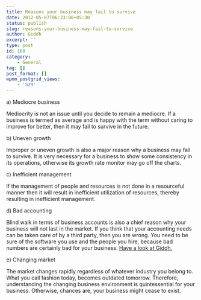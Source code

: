 ```yaml
---
title: Reasons your business may fail to survive
date: 2012-05-07T06:23:00+05:30
status: publish
slug: reasons-your-business-may-fail-to-survive
author: Giddh
excerpt: ''
type: post
id: 168
category:
    - General
tag: []
post_format: []
wpmm_postgrid_views:
    - '529'
---
```

a) Mediocre business

Mediocrity is not an issue until you decide to remain a mediocre. If a business is termed as average and is happy with the term without caring to improve for better, then it may fail to survive in the future.

b) Uneven growth

Improper or uneven growth is also a major reason why a business may fail to survive. It is very necessary for a business to show some consistency in its operations, otherwise its growth rate monitor may go off the charts.

c) Inefficient management

If the management of people and resources is not done in a resourceful manner then it will result in inefficient utilization of resources, thereby resulting in inefficient management.

d) Bad accounting

Blind walk in terms of business accounts is also a chief reason why your business will not last in the market. If you think that your accounting needs can be taken care of by a third party, then you are wrong. You need to be sure of the software you use and the people you hire, because bad numbers are certainly bad for your business. [Have a look at Giddh.](http://giddh.com/)

e) Changing market

The market changes rapidly regardless of whatever industry you belong to. What you call fashion today, becomes outdated tomorrow. Therefore, understanding the changing business environment is quintessential for your business. Otherwise, chances are, your business might cease to exist.